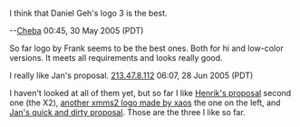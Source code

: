 I think that Daniel Geh's logo 3 is the best.

--[[User:Cheba|Cheba]] 00:45, 30 May 2005 (PDT)

So far logo by Frank seems to be the best ones. Both for hi and low-color versions. It meets all requirements and looks really good.

I really like Jan's proposal. [[User:213.47.8.112|213.47.8.112]] 06:07, 28 Jun 2005 (PDT)

I haven't looked at all of them yet, but so far I like [[Henrik's proposal]] second one (the X2), [http://xaos.vexillium.org/pub/other/xmms2/xmms2.png another xmms2 logo made by xaos] the one on the left, and [http://wudika.de/~jan/xmms2/xmms2-color.png Jan's quick and dirty proposal]. Those are the three I like so far.